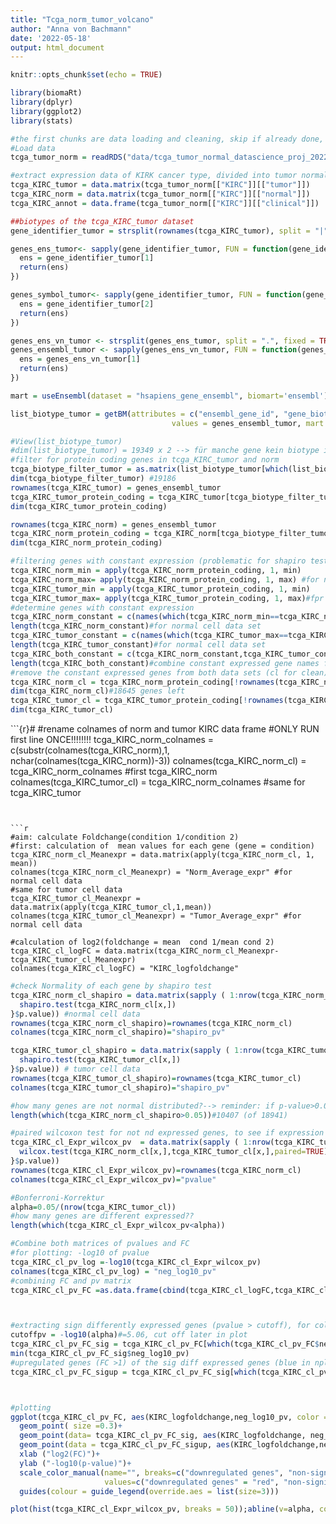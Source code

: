 ```yaml
---
title: "Tcga_norm_tumor_volcano"
author: "Anna von Bachmann"
date: '2022-05-18'
output: html_document
---
```


```r
knitr::opts_chunk$set(echo = TRUE)
```

```r
library(biomaRt)
library(dplyr)
library(ggplot2)
library(stats)
```


```r
#the first chunks are data loading and cleaning, skip if already done, but make sure to name your dataframe accordingly 
#Load data
tcga_tumor_norm = readRDS("data/tcga_tumor_normal_datascience_proj_2022.RDS")
```


```r
#extract expression data of KIRK cancer type, divided into tumor normal and annotation data, one data frame each
tcga_KIRC_tumor = data.matrix(tcga_tumor_norm[["KIRC"]][["tumor"]])
tcga_KIRC_norm = data.matrix(tcga_tumor_norm[["KIRC"]][["normal"]])
tcga_KIRC_annot = data.frame(tcga_tumor_norm[["KIRC"]][["clinical"]])
```

```r

##biotypes of the tcga_KIRC_tumor dataset
gene_identifier_tumor = strsplit(rownames(tcga_KIRC_tumor), split = "|", fixed = TRUE)

genes_ens_tumor<- sapply(gene_identifier_tumor, FUN = function(gene_identifier_tumor){
  ens = gene_identifier_tumor[1]
  return(ens)
})

genes_symbol_tumor<- sapply(gene_identifier_tumor, FUN = function(gene_identifier_tumor){
  ens = gene_identifier_tumor[2]
  return(ens)
})

genes_ens_vn_tumor <- strsplit(genes_ens_tumor, split = ".", fixed = TRUE)
genes_ensembl_tumor <- sapply(genes_ens_vn_tumor, FUN = function(genes_ens_vn_tumor){
  ens = genes_ens_vn_tumor[1]
  return(ens)
})

mart = useEnsembl(dataset = "hsapiens_gene_ensembl", biomart='ensembl')

list_biotype_tumor = getBM(attributes = c("ensembl_gene_id", "gene_biotype"), filters = "ensembl_gene_id", 
                                    values = genes_ensembl_tumor, mart = mart, useCache = FALSE)

#View(list_biotype_tumor)
#dim(list_biotype_tumor) = 19349 x 2 --> für manche gene kein biotype in der datenbank, Lösung überlegen?
#filter for protein coding genes in tcga_KIRC_tumor and norm
tcga_biotype_filter_tumor = as.matrix(list_biotype_tumor[which(list_biotype_tumor$gene_biotype=="protein_coding"),])
dim(tcga_biotype_filter_tumor) #19186
rownames(tcga_KIRC_tumor) = genes_ensembl_tumor
tcga_KIRC_tumor_protein_coding = tcga_KIRC_tumor[tcga_biotype_filter_tumor[,1],]
dim(tcga_KIRC_tumor_protein_coding)

rownames(tcga_KIRC_norm) = genes_ensembl_tumor
tcga_KIRC_norm_protein_coding = tcga_KIRC_norm[tcga_biotype_filter_tumor[,1],]
dim(tcga_KIRC_norm_protein_coding)


``` 

```r
#filtering genes with constant expression (problematic for shapiro test (no normality of the data of constant values) and hence ttest (only usable for normal distributed data))
tcga_KIRC_norm_min = apply(tcga_KIRC_norm_protein_coding, 1, min)
tcga_KIRC_norm_max= apply(tcga_KIRC_norm_protein_coding, 1, max) #for normal cell data set
tcga_KIRC_tumor_min = apply(tcga_KIRC_tumor_protein_coding, 1, min)
tcga_KIRC_tumor_max= apply(tcga_KIRC_tumor_protein_coding, 1, max)#fpr tumor cell data set
#determine genes with constant expression
tcga_KIRC_norm_constant = c(names(which(tcga_KIRC_norm_min==tcga_KIRC_norm_max)))
length(tcga_KIRC_norm_constant)#for normal cell data set
tcga_KIRC_tumor_constant = c(names(which(tcga_KIRC_tumor_max==tcga_KIRC_tumor_min)))
length(tcga_KIRC_tumor_constant)#for normal cell data set
tcga_KIRC_both_constant = c(tcga_KIRC_norm_constant,tcga_KIRC_tumor_constant)
length(tcga_KIRC_both_constant)#combine constant expressed gene names from normal and tumor data set as these genes have to be removed from both data sets
#remove the constant expressed genes from both data sets (cl for clean)
tcga_KIRC_norm_cl = tcga_KIRC_norm_protein_coding[!rownames(tcga_KIRC_norm_protein_coding) %in% tcga_KIRC_both_constant,]
dim(tcga_KIRC_norm_cl)#18645 genes left
tcga_KIRC_tumor_cl = tcga_KIRC_tumor_protein_coding[!rownames(tcga_KIRC_tumor_protein_coding) %in% tcga_KIRC_both_constant,]
dim(tcga_KIRC_tumor_cl)

```


```{r}#
#rename colnames of norm and tumor KIRC data frame
#ONLY RUN first line ONCE!!!!!!!!
tcga_KIRC_norm_colnames = c(substr(colnames(tcga_KIRC_norm),1, nchar(colnames(tcga_KIRC_norm))-3))
colnames(tcga_KIRC_norm_cl) = tcga_KIRC_norm_colnames #first tcga_KIRC_norm
colnames(tcga_KIRC_tumor_cl) = tcga_KIRC_norm_colnames #same for tcga_KIRC_tumor

```


```r
#aim: calculate Foldchange(condition 1/condition 2)
#first: calculation of  mean values for each gene (gene = condition)
tcga_KIRC_norm_cl_Meanexpr = data.matrix(apply(tcga_KIRC_norm_cl, 1, mean))
colnames(tcga_KIRC_norm_cl_Meanexpr) = "Norm_Average_expr" #for  normal cell data
#same for tumor cell data
tcga_KIRC_tumor_cl_Meanexpr = data.matrix(apply(tcga_KIRC_tumor_cl,1,mean))
colnames(tcga_KIRC_tumor_cl_Meanexpr) = "Tumor_Average_expr" #for  normal cell data

#calculation of log2(foldchange = mean  cond 1/mean cond 2)
tcga_KIRC_cl_logFC = data.matrix(tcga_KIRC_norm_cl_Meanexpr-tcga_KIRC_tumor_cl_Meanexpr)
colnames(tcga_KIRC_cl_logFC) = "KIRC_logfoldchange"

```


```r
#check Normality of each gene by shapiro test
tcga_KIRC_norm_cl_shapiro = data.matrix(sapply ( 1:nrow(tcga_KIRC_norm_cl), function (x) {
  shapiro.test(tcga_KIRC_norm_cl[x,])
}$p.value)) #normal cell data
rownames(tcga_KIRC_norm_cl_shapiro)=rownames(tcga_KIRC_norm_cl)
colnames(tcga_KIRC_norm_cl_shapiro)="shapiro_pv"

tcga_KIRC_tumor_cl_shapiro = data.matrix(sapply ( 1:nrow(tcga_KIRC_tumor_cl), function (x) {
  shapiro.test(tcga_KIRC_tumor_cl[x,])
}$p.value)) # tumor cell data 
rownames(tcga_KIRC_tumor_cl_shapiro)=rownames(tcga_KIRC_tumor_cl)
colnames(tcga_KIRC_tumor_cl_shapiro)="shapiro_pv"

#how many genes are not normal distributed?--> reminder: if p-value>0.05, then not normal distributed
length(which(tcga_KIRC_norm_cl_shapiro>0.05))#10407 (of 18941)

```


```r
#paired wilcoxon test for not nd expressed genes, to see if expression differs significant 
tcga_KIRC_cl_Expr_wilcox_pv  = data.matrix(sapply ( 1:nrow(tcga_KIRC_tumor_cl),function (x) {
  wilcox.test(tcga_KIRC_norm_cl[x,],tcga_KIRC_tumor_cl[x,],paired=TRUE)
}$p.value))
rownames(tcga_KIRC_cl_Expr_wilcox_pv)=rownames(tcga_KIRC_norm_cl)
colnames(tcga_KIRC_cl_Expr_wilcox_pv)="pvalue"

#Bonferroni-Korrektur
alpha=0.05/(nrow(tcga_KIRC_tumor_cl))
#how many genes are different expressed??
length(which(tcga_KIRC_cl_Expr_wilcox_pv<alpha))

```


```r
#Combine both matrices of pvalues and FC
#for plotting: -log10 of pvalue
tcga_KIRC_cl_pv_log =-log10(tcga_KIRC_cl_Expr_wilcox_pv)
colnames(tcga_KIRC_cl_pv_log) = "neg_log10_pv"
#combining FC and pv matrix
tcga_KIRC_cl_pv_FC =as.data.frame(cbind(tcga_KIRC_cl_logFC,tcga_KIRC_cl_pv_log))



#extracting sign differently expressed genes (pvalue > cutoff), for coloring in volcano plot ---> will later be orange
cutoffpv = -log10(alpha)#=5.06, cut off later in plot 
tcga_KIRC_cl_pv_FC_sig = tcga_KIRC_cl_pv_FC[which(tcga_KIRC_cl_pv_FC$neg_log10_pv>cutoffpv),]
min(tcga_KIRC_cl_pv_FC_sig$neg_log10_pv)
#upregulated genes (FC >1) of the sig diff expressed genes (blue in nplot)
tcga_KIRC_cl_pv_FC_sigup = tcga_KIRC_cl_pv_FC_sig[which(tcga_KIRC_cl_pv_FC_sig$KIRC_logfoldchange>0),]



#plotting
ggplot(tcga_KIRC_cl_pv_FC, aes(KIRC_logfoldchange,neg_log10_pv, color = "non-significant genes"))+
  geom_point( size =0.3)+
  geom_point(data= tcga_KIRC_cl_pv_FC_sig, aes(KIRC_logfoldchange, neg_log10_pv, color = "downregulated genes"), size=0.3, color = "red")+
  geom_point(data = tcga_KIRC_cl_pv_FC_sigup, aes(KIRC_logfoldchange,neg_log10_pv, color = "upregulated genes"), size=0.3, color = "blue")+
  xlab ("log2(FC)")+
  ylab ("-log10(p-value)")+
  scale_color_manual(name="", breaks=c("downregulated genes", "non-significant genes", "upregulated genes"),
                     values=c("downregulated genes" = "red", "non-significant genes" = "black", "upregulated genes" = "blue"))+
  guides(colour = guide_legend(override.aes = list(size=3)))


```

```r
plot(hist(tcga_KIRC_cl_Expr_wilcox_pv, breaks = 50));abline(v=alpha, col ="orange");abline(v = 0.05, col = "blue")
```

